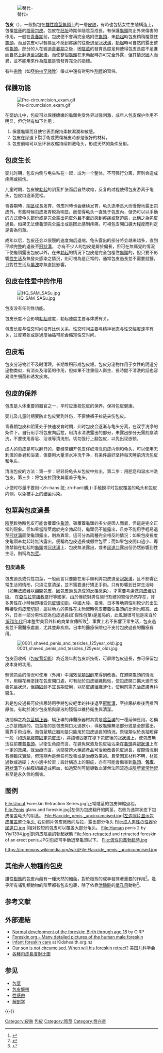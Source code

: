 {{Otheruses|other=陰蒂的包皮|陰蒂包皮}}
[[File:Foreskin2.jpg|替代=]]

'''包皮'''（{{lang-en|foreskin}}），一般指包在[[雄性|雄性]][[陰莖|陰莖]][[龜頭|龜頭]]上的一層[[皮肤|皮肤]]，有時也包括女性生殖構造上，包覆[[陰蒂|陰蒂]]的[[陰蒂包皮|陰蒂包皮]]。包皮在[[胚胎|胚胎]]時期伴隨陰莖成長，有保護[[龜頭|龜頭]]防止外來傷害的作用。一般在[[青春期|青春期]]前，包皮便不會再完全貼附住[[龜頭|龜頭]]，未[[勃起|勃起]]時包皮稍稍覆蓋住[[龜頭|龜頭]]，而且包皮可以輕易且不感到疼痛的往後退至[[冠狀溝|冠狀溝]]，[[勃起|勃起]]時可自然的露出整個[[龜頭|龜頭]]。部分的人在經過[[青春期|青春期]]之後，因[[陰莖|陰莖]]的發育長度足夠使得包皮長度不足進而自然上翻退至[[冠狀溝|冠狀溝]]，而使整個[[龜頭|龜頭]]在未勃起時亦可完全外露，但其情況因人而異，並不能用來作為[[陰莖|陰莖]]是否發育完全的指標。

有些[[宗教|宗教]]（如[[亞伯拉罕諸教|亞伯拉罕諸教]]）儀式中還有對男性[[割禮|割禮]]的習俗。

== 保護功能 ==
[[File:Pre-circumcision_exam.gif|thumb]]

在婴幼儿中，包皮可以保護嬌嫩的龜頭免受外界过强刺激，成年人包皮保护作用不明显，但仍然有如下作用：
# 保護龜頭而且使它表面保持柔軟濕潤和敏感。
# 包皮在尿道下裂手術或燙傷補皮時都是很好的材料。
# 包皮前端可以呈环状收缩持续刺激龟头，形成天然的条件反射。

== 包皮生长 ==
婴儿时期，包皮内侧与龟头粘在一起，成为一个整体，不可强行分离，否则会造成疼痛或损伤。

儿童时期，包皮被[[勃起|勃起]]的阴茎扩张而后自然收缩，反复的过程使得包皮游离于龟头，包皮口逐渐宽松。

青春期時，[[阴茎|阴茎]]成長发育，包皮同時也会继续发育，龟头逐漸長大而慢慢地露出包皮外。有些時候包皮发育較為明显，而使得龟头一直处于包皮內，但仍可以以手動的方式使龟头部份或是完全露出包皮外且不至於感到疼痛或緊迫感，此稱之為包皮過長。如果无法使龜頭完全露出或是因此感到疼痛，可視包皮開口擴大程度而判定是否為包莖。

成年以后，包皮还会以很慢的速度向后退缩，龟头露出的部分將会越来越多，直到平順完整的退後至[[冠狀溝|冠狀溝]]。
亦有不少人的包皮是屬於偏長，但可在無痛覺的情況下使龜頭露出包皮以外，在未[[勃起|勃起]]的情況下包皮是完全包覆住[[龜頭|龜頭]]的，但只要不影響[[性生活|性生活]]及無發炎感染之情況，則可視為是正常的，通常包皮過長並不需要就醫，且對性生活及[[早洩|早洩]]亦無直接影響。

== 包皮在性爱中的作用 ==
[[File:HQ_SAM_SASu.jpg|thumb]]

包皮没有任何性功能。

包皮长度不会影响[[勃起|勃起]]速度，勃起速度主要与体质有关。

包皮长度与性交时间没有比例关系，性交时间主要与精神状态与性交幅度速率有关，过度紧张或是過度抽插可能会缩短性交时间。

== 包皮垢 ==
{{Main|包皮垢}}

包皮分泌物若不及时清理，长期堆积形成包皮垢。包皮分泌物作用于女性的阴道分泌物类似，有消炎及溶菌的作用，但如果不注重個人衛生、長時間不清洗的話也容易滋生细菌和诱发疾病。

== 包皮的保养 ==
包皮是人体重要的器官之一，平时应重视包皮的保养，保持包皮健康。

婴儿及儿童时期要防止包皮受到外伤，不要使裤子拉链夹伤包皮。

青春期包皮和阴茎处于快速发育时期，此时包皮会逐渐与龟头分离，在双手洗净的条件下，自行用手将包皮向后拉，用清水清洗露出的部分，未露出部分无需刻意清洗，不要使用香皂、浴液等清洗剂。切勿强行上翻包皮，以免出现嵌顿。

成人的包皮是可以翻开的，要经常翻开包皮仔细清洗包皮内侧和龟头，可以使用无刺激的香皂和浴液，但要用大量清水冲洗干净，有条件最好坚持每天睡前清洗包皮和龟头。

清洗包皮的方法：第一步：轻轻将龟头从包皮中拉出，第二步：用肥皂和温水冲洗包皮，第三步：将包皮拉回使其覆盖于龟头。

小便时尽量不要用-{zh-hans:脏; zh-hant:髒;}-手触摸平时包皮覆盖的龟头和包皮内侧，以免被手上的细菌污染。

== 包莖與包皮過長 ==
[[陰莖|陰莖]]鬆弛時包皮可能會覆蓋住[[龜頭|龜頭]]，雖覆蓋龜頭的多少是因人而異，但這是完全正常的現象。但如果當陰莖處於完全勃起時，龜頭仍不能露出，且亦不能用手輕易退至[[冠狀溝|冠狀溝]]而使龜頭露出，則為異常。這可分為兩種完全相反的情況：如果包皮長度使龜頭未勃起時無法露出，便稱為包皮過長或假性包莖；而如果包皮開口過小、導致禁錮在勃起的[[龜頭|龜頭]]或[[冠狀溝|冠狀溝]]上、包皮無法露出，或者[[尿道口|尿道口]]露出但仍然影響到性生活，則稱為[[包莖|包莖]]。

===包皮過長===
包皮過長或假性包莖，一般而言只要能在用手順利將包皮退至[[冠狀溝|冠狀溝]]，且不影響正常生活的情形，只須注意清潔，並不需要進行矯正手術。只有影響到日常生活時（如無法或難以翻開包皮、因包皮過長造成的反覆感染），才需要考慮做[[包皮環切術|包皮環切術]]。
在[[亞伯拉罕諸教|亞伯拉罕諸教]]盛行等國家，由於傳統對男性施行割禮的習俗仍然存在，許多男性在小時候即接受[[包皮環切術|包皮環切術]]。中國大陸、臺灣、日本等地男性則較少於出生時接受[[包皮環切術|包皮環切術]]，這些地方的男性在未勃起時包皮覆蓋住龜頭的比例也較高。此外，日本一部分男性認為包皮過長(即假性包莖)是羞恥的，此風潮很可能是來自於[[1970年代|1970年代]]日本整型美容外科的商業宣傳所致<ref>{{cite journal |author=澁谷知美 |title=仮性包茎手術を正当化する言説の1970-90 年代における変容 : 「医療化された男らしさ」概念を手がかりとして |journal=人文自然科学論集 |date=2018-02-28 |volume=142 |pages=87-113 |ref={{Sfnref|澁谷|2018}} }}</ref>，事實上若不影響正常生活，包皮過長並不需醫療處置，尤其並非疾病，日本的醫療保險也不支付包皮過長的醫療費用。

[[File:0001_shaved_penis_and_tesicles_(25year_old).jpg|thumb]]

包皮回收術（[[包皮背切術|包皮背切術]]）為近幾年割包皮新技術，可屏除包皮過長，亦可保留包皮本身的功用。

輕微包莖的情況可使用（外用）中強效型[[類固醇|類固醇]]來得到改善。在避開龜頭的情況下，用棉花棒塗抹在包皮開口處，可有助於包皮組織鬆弛，使包皮開口擴大進而改善包莖狀況，但[[類固醇|類固醇]]不宜長期使用，以防皮膚組織薄化，使用前需先洽皮膚專科醫生。

若是包皮過長可於排尿時用手將包皮輕柔的往後退至[[冠狀溝|冠狀溝]]，至排尿結束後再推回原位。有助於減少包皮垢與尿液的殘留以維持衛生與清潔。

坊間稱之為[[包莖矯正器|包莖矯正器]]、矯正環的非醫療器材其實是[[陰莖環|陰莖環]]的一種延伸應用，名稱上亦是錯誤的。包莖指的是包皮開口太過狹小，導致龜頭無法部分或是全部露出，需靠手術治療。而包莖矯正器則是只能用於包皮過長的情況。原理類似於長袖短穿一般（如[[透氣膠帶固定包皮法|透氣膠帶固定包皮法]]），將該環固定在褪下包皮後的[[冠狀溝|冠狀溝]]上，使包皮無法往前覆蓋[[龜頭|龜頭]]。以衛生角度而言，在避免尿液及包皮垢沾染在[[龜頭|龜頭]]與[[冠狀溝|冠狀溝]]上有一定的效果。就治療而言，坊間常誇大稱該產品可治療改善包皮過長，實際情況則有待臨床實驗，但短期內是無任何改善或是治療效果的。且常因其材料不明，材質過軟或過硬；大小適中於否；設計構造上的瑕疵，亦有可能會傷害到[[龜頭|龜頭]]、'''包皮'''、[[冠狀溝|冠狀溝]]下方黏膜組織造成瘀血，如過緊則可能導致血液無法回流造成[[陰莖異常勃起|陰莖異常勃起]]甚至是永久性的傷害。

== 图例 ==
<!--警告：本条目按照英文版教学类图片排版，加入或变更条目的图片将会导致阁下被封禁-->
<gallery>
File:Uncut Foreskin Retraction Series.jpg|正常陰莖的包皮伸縮過程。
File:Penis glans and foreskin.jpg|左侧为包皮翻开的阴茎，右侧为通常状态下包皮覆盖龟头的阴茎。
File:Flaccide_penis,_uncircumcised.jpg|左边照片显示包皮覆盖整个龟头, 右边照片包皮微微向后拉，露出部分龟头
File:成人男性の性器や尿道口.jpg |相对较短的包皮可以覆盖大部分龟头。
File:Human penis 2 by Yiyi1394.jpg|割包皮陰莖的勃起狀態
File:Non-retracted and retracted foreskin of an erect penis.JPG|包皮可手動退至龜頭以下。
File:仮性包茎勃起時.jpg
</gallery>
https://commons.wikimedia.org/wiki/File:Flaccide_penis,_uncircumcised.jpg

== 其他非人物種的包皮 ==
雄性[[樹熊|樹熊]]的包皮內藏有一種天然的細菌，對於樹熊的成孕發揮著重要的作用<ref name=uq>{{cite news|url=http://www.uq.edu.au/news/?article=2193|title=UQ researchers unlock another koala secret|publisher=昆士兰大学|accessdate=2010-03-23|archive-date=2013-10-29|archive-url=https://web.archive.org/web/20131029203404/http://www.uq.edu.au/news/?article=2193|dead-url=no}}</ref>。幾乎所有哺乳類動物的陰莖都有包皮包裹，除了依靠[[泄殖腔|泄殖腔]]的[[單孔目|單孔目]]動物<ref>{{cite encyclopedia |url = http://encarta.msn.com/encyclopedia_761553537_2/Reproductive_System.html |year=2006 |title=Reproductive System |encyclopedia=MSN Encarta |publisher=Microsoft Corporation |location=Seattle, WA |archive-url = https://www.webcitation.org/5kwcIHIvL?url=http://encarta.msn.com/encyclopedia_761553537_2/Reproductive_System.html |archive-date=2009-10-31 |dead-url=yes |access-date=2010-03-23 }}</ref>。

== 参考文献 ==
{{Reflist}}

== 外部連結 ==
{{Commons category|Foreskin}}
{{Wiktionary}}
* [http://www.cirp.org/library/normal/ Normal development of the foreskin: Birth through age 18] {{Wayback|url=http://www.cirp.org/library/normal/ |date=20210205084604 }} by CIRP
* [http://www.foreskin.org Foreskin.org - Many detailed pictures of the human male foreskin] {{Wayback|url=http://www.foreskin.org/ |date=20050112094703 }}
* [https://web.archive.org/web/20120626133435/http://www.kidshealth.org.nz/index.php/ps_pagename/contentpage/pi_id/266 Infant foreskin care] at Kidshealth.org.nz
* [http://www.healthychildren.org/English/ages-stages/baby/bathing-skin-care/pages/Care-for-an-Uncircumcised-Penis.aspx  Our son is not circumcised. When will his foreskin retract?] {{Wayback|url=http://www.healthychildren.org/English/ages-stages/baby/bathing-skin-care/pages/Care-for-an-Uncircumcised-Penis.aspx |date=20120830054204 }} 美国儿科学会
* [http://www.newforeskin.biz/CI/CIchart.htm 各種包皮長度對比圖] {{Wayback|url=http://www.newforeskin.biz/CI/CIchart.htm |date=20180124100125 }}

== 参见 ==
{{Portal|医学|性}}
* [[包莖|包莖]]
* [[包皮繫帶|包皮繫帶]]
* [[性感帶|性感帶]]
* [[解剖学|解剖学]]

{{-}}
{{男性生殖系統}}

[[Category:皮肤|Category:皮肤]]
[[Category:包皮|]]
[[Category:陰莖|Category:陰莖]]
[[Category:性兴奋|Category:性兴奋]]